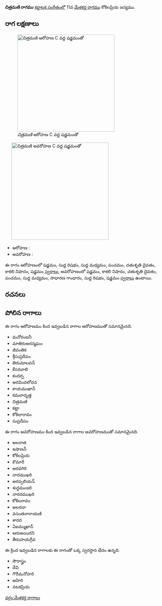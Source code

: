 {{Infobox ragam
	| name          	= చిత్రమణి
	| synonym	    	= 
	| mela          	= 
	| chakra        	= 
	| janaka        	= 
	| type          	= షడవ-సంపూర్ణ
	| arohanam      	= {{svaraC|S|R1|M1|P|D2|N3|S'}} 
	| avarohanam    	= {{svaraC|S'|N3|D2|P|M1|G2|R1|S}}
	| jeeva         	=
	| chhaya        	=
	| nyasa         	=
	| vishesha      	= 
	| equivalent  		= 
}}
{{కర్ణాటక సంగీత రాగాలు}}
'''చిత్రమణి రాగము''' [[కర్ణాటక సంగీతం]]లో 11వ [[మేళకర్త రాగము]] కోకిలప్రియ జన్యము. 


==రాగ లక్షణాలు==
[[Image:chitramani_ar_kb2wiki.png|thumb|right|316px|''చిత్రమణి'' ఆరోహణ C వద్ద షడ్జమంతో]]
	[[Image:chitramani_av_kb2wiki.png|thumb|right|316px|''చిత్రమణి'' అవరోహణ C వద్ద షడ్జమంతో]]

* ఆరోహణ : {{svaraC|S|R1|M1|P|D2|N3|S'}} 
* అవరోహణ : {{svaraC|S'|N3|D2|P|M1|G2|R1|S}}

ఈ రాగం ఆరోహణంలో షడ్జమం, సుద్ద  రిషభం, సుద్ద మధ్యమం, పంచమం, చతుశృతి దైవతం, కాకలి  నిషాదం, షడ్జమం [[స్వరాలు]], అవరోహణంలో షడ్జమం, కాకలి  నిషాదం, చతుశృతి దైవతం, పంచమం, సుద్ద మధ్యమం, సాధారణ  గాంధారం, సుద్ద  రిషభం, షడ్జమం [[స్వరాలు]] ఉంటాయి.

==రచనలు==



==పోలిన రాగాలు==
ఈ రాగం ఆరోహణము కింద ఇవ్వబడిన రాగాల ఆరోహణముతో సమానమైనది.
* మనోరంజనీ
* మాతిరుఅరన్మఘం
* జీవంతిక
* శ్రీసుప్రదీపం
* తిరుమాలవన్
* కేసరవాలి
* కందర్ప
* అరవిందలోచన
* కాయముఖాన్
*  కమలానృత్త
*  చిత్రమణి
* కట్టా
* కోకిలారావం
* సుప్రదీపం

ఈ రాగం అవరోహణము కింద ఇవ్వబడిన రాగాల అవరోహణముతో సమానమైనది.
* అలరాత
* ఇషాణన్
* కోకిలప్రియ
* కౌమారీ
* అరవగిరి
* నాదముఖరి
* అరప్పలియన్
* శుద్ధమంజరి
* నారదముఖరి
* కోకిలరావం
* అలరవా
* వసంతనారాయణి
* శారద
* ఏఐమ్ముఖాన్
* ఆరుఅయిరని
*  తీరుహయగ్రీవ

ఈ క్రింద ఇవ్వబడిన రాగాలకు ఈ రాగంతో ఒక్క స్వరస్థాన భేదం ఉన్నది.
* సౌరాస్త్రం
* దేవి
* గౌరీమనోహరి
* ఆహిరి
* నటకప్రియ



[[వర్గం:మేళకర్త రాగాలు]]